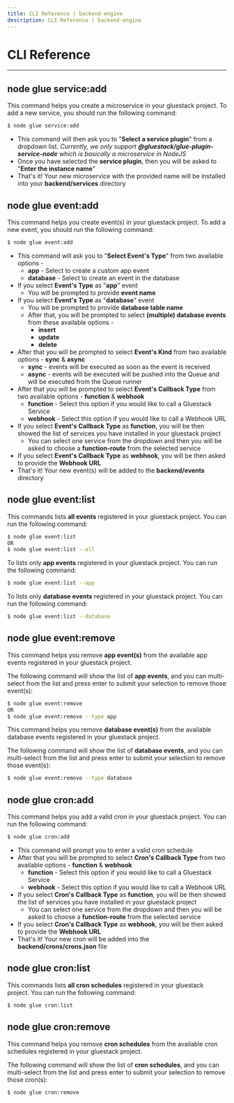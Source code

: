 ```yaml
---
title: CLI Reference | backend-engine
description: CLI Reference | backend-engine
---
```



<Meta title="Backend Engine Plugin/CLI Reference" />

# CLI Reference
---

## node glue service:add

This command helps you create a microservice in your gluestack project. To add a new service, you should run the
following command:
```sh
$ node glue service:add
```

- This command will then ask you to "**Select a service plugin**" from a dropdown list. _Currently, we only support
**@gluestack/glue-plugin-service-node** which is basically a microservice in NodeJS_
- Once you have selected the **service plugin**, then you will be asked to "**Enter the instance name**"
- That's it! Your new microservice with the provided name will be installed into your **backend/services** directory

## node glue event:add

This command helps you create event(s) in your gluestack project. To add a new event, you should run the following command:
```sh
$ node glue event:add
```

- This command will ask you to "**Select Event's Type**" from two available options -
  - **app** - Select to create a custom app event
  - **database** - Select to create an event in the database
- If you select **Event's Type** as "**app**" event
  - You will be prompted to provide **event name**
- If you select **Event's Type** as "**database**" event
  - You will be prompted to provide **database table name**
  - After that, you will be prompted to select **(multiple) database events** from these available options -
    - **insert**
    - **update**
    - **delete**
- After that you will be prompted to select **Event's Kind** from two available options - **sync** & **async**
  - **sync** - events will be executed as soon as the event is received
  - **async** - events will be executed will be pushed into the Queue and will be executed from the Queue runner
- After that you will be prompted to select **Event's Callback Type** from two available options - **function** & **webhook**
  - **function** - Select this option if you would like to call a Gluestack Service
  - **webhook** - Select this option if you would like to call a Webhook URL
- If you select **Event's Callback Type** as **function**, you will be then showed the list of services you have installed in your gluestack project
  - You can select one service from the dropdown and then you will be asked to choose a **function-route** from the selected service
- If you select **Event's Callback Type** as **webhook**, you will be then asked to provide the **Webhook URL**
- That's it! Your new event(s) will be added to the **backend/events** directory

## node glue event:list

This commands lists **all events** registered in your gluestack project. You can run the following command:
```sh
$ node glue event:list
OR
$ node glue event:list --all
```

To lists only **app events** registered in your gluestack project. You can run the following command:
```sh
$ node glue event:list --app
```

To lists only **database events** registered in your gluestack project. You can run the following command:
```sh
$ node glue event:list --database
```

## node glue event:remove

This command helps you remove **app event(s)** from the available app events registered in your gluestack project.

The following command will show the list of **app events**, and you can multi-select from the list and
press enter to submit your selection to remove those event(s):
```sh
$ node glue event:remove
OR
$ node glue event:remove --type app
```

This command helps you remove **database event(s)** from the available database events registered in your gluestack project.

The following command will show the list of **database events**, and you can multi-select from the list and
press enter to submit your selection to remove those event(s):
```sh
$ node glue event:remove --type database
```

## node glue cron:add

This command helps you add a valid cron in your gluestack project. You can run the following command:
```sh
$ node glue cron:add
```

- This command will prompt you to enter a valid cron schedule
- After that you will be prompted to select **Cron's Callback Type** from two available options - **function** & **webhook**
  - **function** - Select this option if you would like to call a Gluestack Service
  - **webhook** - Select this option if you would like to call a Webhook URL
- If you select **Cron's Callback Type** as **function**, you will be then showed the list of services you have installed in your gluestack project
  - You can select one service from the dropdown and then you will be asked to choose a **function-route** from the selected service
- If you select **Cron's Callback Type** as **webhook**, you will be then asked to provide the **Webhook URL**
- That's it! Your new cron will be added into the **backend/crons/crons.json** file

## node glue cron:list

This commands lists **all cron schedules** registered in your gluestack project. You can run the following command:
```sh
$ node glue cron:list
```

## node glue cron:remove

This command helps you remove **cron schedules** from the available cron schedules registered in your gluestack project.

The following command will show the list of **cron schedules**, and you can multi-select from the list and
press enter to submit your selection to remove those cron(s):
```sh
$ node glue cron:remove
```

